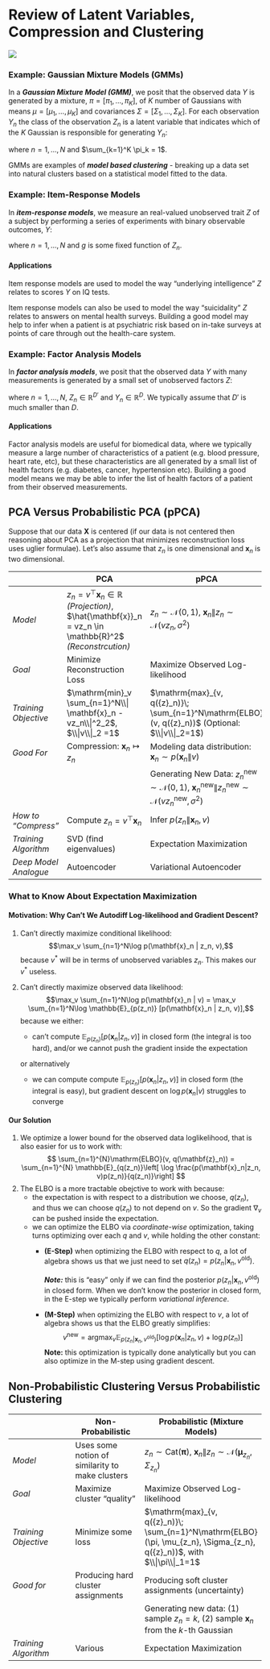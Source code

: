# Review of Latent Variables, Compression and Clustering

![](https://i.imgur.com/xDR9VQd.png)

### Example: Gaussian Mixture Models (GMMs)

In a ***Gaussian Mixture Model (GMM)***, we posit that the observed data $Y$ is generated by a mixture, $\pi=[\pi_1, \ldots, \pi_K]$, of $K$ number of Gaussians with means $\mu = [\mu_1, \ldots, \mu_K]$ and covariances $\Sigma = [\Sigma_1, \ldots, \Sigma_K]$. For each observation $Y_n$ the class of the observation $Z_n$ is a latent variable that indicates which of the $K$ Gaussian is responsible for generating $Y_n$:

\begin{aligned}
Z_n &\sim Cat(\pi),\\
Y_n | Z_n&\sim \mathcal{N}(\mu_{Z_n}, \Sigma_{Z_n}),
\end{aligned}
where $n=1, \ldots, N$ and $\sum_{k=1}^K \pi_k = 1$. 

GMMs are examples of ***model based clustering*** - breaking up a data set into natural clusters based on a statistical model fitted to the data.

### Example: Item-Response Models

In ***item-response models***, we measure an real-valued unobserved trait $Z$ of a subject by performing a series of experiments with binary observable outcomes, $Y$:

\begin{aligned}
Z_n &\sim \mathcal{N}(\mu, \sigma^2),\\
\theta_n &= g(Z_n)\\
Y_n|Z_n &\sim Ber(\theta_n),
\end{aligned}

where $n=1, \ldots, N$ and $g$ is some fixed function of $Z_n$.

#### Applications
Item response models are used to model the way "underlying intelligence" $Z$ relates to scores $Y$ on IQ tests. 

Item response models can also be used to model the way "suicidality" $Z$ relates to answers on mental health surveys. Building a good model may help to infer when a patient is at psychiatric risk based on in-take surveys at points of care through out the health-care system.

### Example: Factor Analysis Models

In ***factor analysis models***, we posit that the observed data $Y$ with many measurements is generated by a small set of unobserved factors $Z$:

\begin{aligned}
Z_n &\sim \mathcal{N}(0, I),\\
Y_n|Z_n &\sim \mathcal{N}(\mu + \Lambda Z_n, \Phi),
\end{aligned}

where $n=1, \ldots, N$, $Z_n\in \mathbb{R}^{D'}$ and $Y_n\in \mathbb{R}^{D}$. We typically assume that $D'$ is much smaller than $D$.

#### Applications
Factor analysis models are useful for biomedical data, where we typically measure a large number of characteristics of a patient (e.g. blood pressure, heart rate, etc), but these characteristics are all generated by a small list of health factors (e.g. diabetes, cancer, hypertension etc). Building a good model means we may be able to infer the list of health factors of a patient from their observed measurements.

## PCA Versus Probabilistic PCA (pPCA)
Suppose that our data $\mathbf{X}$ is centered (if our data is not centered then reasoning about PCA as a projection that minimizes reconstruction loss uses uglier formulae). Let's also assume that $z_n$ is one dimensional and $\mathbf{x}_n$ is two dimensional.


|  | PCA | pPCA |
| -------- | -------- | -------- |
|*Model* |  $z_n = v^\top \mathbf{x}_n \in \mathbb{R}$ *(Projection)*, $\hat{\mathbf{x}}_n = vz_n \in \mathbb{R}^2$ *(Reconstrcution)*  | $z_n\sim \mathcal{N}(0, 1)$, $\mathbf{x}_n\| z_n \sim \mathcal{N}(vz_n, \sigma^2)$ | 
|*Goal*|Minimize Reconstruction Loss| Maximize Observed Log-likelihood|
|*Training Objective* | $\mathrm{min}_v \sum_{n=1}^N\\| \mathbf{x}_n - vz_n\\|^2_2$, $\\|v\\|_2 =1$     | $\mathrm{max}_{v, q({z}_n)}\; \sum_{n=1}^N\mathrm{ELBO}(v, q({z}_n))$ (Optional: $\\|v\\|_2=1$)| 
|*Good For*|Compression: $\mathbf{x}_n \mapsto z_n$| Modeling data distribution: $\mathbf{x}_n  \sim p(\mathbf{x}_n\| v)$|
||| Generating New Data: $z^\mathrm{new}_n\sim \mathcal{N}(0, 1)$, $\mathbf{x}^\mathrm{new}_n\| z^\mathrm{new}_n \sim \mathcal{N}(vz^\mathrm{new}_n, \sigma^2)$|
|*How to "Compress"*| Compute $z_n = v^\top \mathbf{x}_n$| Infer $p(z_n \| \mathbf{x}_n, v)$ |
|*Training Algorithm*|SVD (find eigenvalues)|Expectation Maximization|
|*Deep Model Analogue*|Autoencoder|Variational Autoencoder|

### What to Know About Expectation Maximization

#### Motivation: Why Can't We Autodiff Log-likelihood and Gradient Descent?
1. Can't directly maximize conditional likelihood: 
$$\max_v \sum_{n=1}^N\log p(\mathbf{x}_n | z_n, v),$$ because $v^*$ will be in terms of unobserved variables $z_n$. This makes our $v^*$ useless.
3. Can't directly maximize observed data likelihood: 
$$\max_v \sum_{n=1}^N\log p(\mathbf{x}_n | v) = \max_v \sum_{n=1}^N\log \mathbb{E}_{p(z_n)} [p(\mathbf{x}_n | z_n, v)],$$
because we either:
   - can't compute $\mathbb{E}_{p(z_n)} [p(\mathbf{x}_n | z_n, v)]$ in closed form (the integral is too hard), and/or we cannot push the gradient inside the expectation

   or alternatively
   
   - we can compute compute $\mathbb{E}_{p(z_n)} [p(\mathbf{x}_n | z_n, v)]$ in closed form (the integral is easy), but gradient descent on $\log p(\mathbf{x}_n | v)$ struggles to converge

#### Our Solution
1. We optimize a lower bound for the observed data loglikelihood, that is also easier for us to work with:
$$
\sum_{n=1}^{N}\mathrm{ELBO}(v, q(\mathbf{z}_n)) = \sum_{n=1}^{N} \mathbb{E}_{q(z_n)}\left[ \log \frac{p(\mathbf{x}_n|z_n, v)p(z_n)}{q(z_n)}\right]
$$
2. The ELBO is a more tractable obejctive to work with because:
   - the expectation is with respect to a distribution we choose, $q(z_n)$, and thus we can choose $q(z_n)$ to not depend on $v$. So the gradient $\nabla_v$ can be pushed inside the expectation.
   - we can optimize the ELBO via *coordinate-wise* optimization, taking turns optimizing over each $q$ and $v$, while holding the other constant:
     - **(E-Step)** when optimizing the ELBO with respect to $q$, a lot of algebra shows us that we just need to set $q(z_n) = p(z_n| \mathbf{x}_n, v^\mathrm{old})$.
	 
	   ***Note:*** this is "easy" only if we can find the posterior $p(z_n| \mathbf{x}_n, v^\mathrm{old})$ in closed form. When we don't know the posterior in closed form, in the E-step we typically perform *variational inference*.
	 - **(M-Step)** when optimizing the ELBO with respect to $v$, a lot of algebra shows us that the ELBO greatly simplifies:
	   $$
	   v^\mathrm{new}=\mathrm{argmax}_v \mathbb{E}_{p(z_n| \mathbf{x}_n, v^\mathrm{old})} \left[ \log p(\mathbf{x}_n|z_n, v) + \log p(z_n)\right]
	   $$
	  **Note:** this optimization is typically done analytically but you can also optimize in the M-step using gradient descent.


## Non-Probabilistic Clustering Versus Probabilistic Clustering



|  | Non-Probabilistic | Probabilistic (Mixture Models) |
| -------- | -------- | -------- |
| *Model*    | Uses some notion of similarity to make clusters     | $z_n\sim \mathrm{Cat}(\mathbf{\pi})$, $\mathbf{x}_n\| z_n \sim \mathcal{N}(\mathbf{\mu}_{z_n}, \Sigma_{z_n})$|
|*Goal*|Maximize cluster "quality"|Maximize Observed Log-likelihood|
|*Training Objective* | Minimize some loss     | $\mathrm{max}_{v, q({z}_n)}\; \sum_{n=1}^N\mathrm{ELBO}(\pi, \mu_{z_n}, \Sigma_{z_n}, q({z}_n))$, with $\\|\pi\\|_1=1$| 
|*Good for*|Producing hard cluster assignments|Producing soft cluster assignments (uncertainty)|
|||Generating new data: (1) sample $z_n = k$, (2) sample $\mathbf{x}_n$ from the $k$-th Gaussian|
|*Training Algorithm*|Various|Expectation Maximization|
